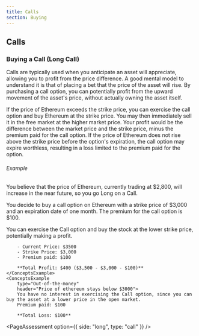 ```yaml
---
title: Calls
section: Buying
---
```


## Calls

### Buying a Call (Long Call)

Calls are typically used when you anticipate an asset will appreciate, allowing you to profit from the price difference. A good mental model to understand it is that of placing a bet that the price of the asset will rise. By purchasing a call option, you can potentially profit from the upward movement of the asset's price, without actually owning the asset itself.

<ConceptsBoxWrapper>
  <ConceptsBox title="Profit" color="green">
    If the price of Ethereum exceeds the strike price, you can exercise the call
    option and buy Ethereum at the strike price. You may then immediately sell
    it in the free market at the higher market price. Your profit would be the
    difference between the market price and the strike price, minus the premium
    paid for the call option.
  </ConceptsBox>
  <ConceptsBox title="Loss" color="red">
    If the price of Ethereum does not rise above the strike price before the
    option's expiration, the call option may expire worthless, resulting in a
    loss limited to the premium paid for the option.
  </ConceptsBox>
</ConceptsBoxWrapper>

###### Example

You believe that the price of Ethereum, currently trading at $2,800, will increase in the near future, so you go Long on a Call.

You decide to buy a call option on Ethereum with a strike price of $3,000 and an expiration date of one month. The premium for the call option is $100.

<ConceptsExampleWrapper>
    <ConceptsExample 
        type="In-the-money" 
        header="Price of ethereum goes up to $3500" >
        You can exercise the Call option and buy the stock at the lower strike price, potentially making a profit.

        - Current Price: $3500
        - Strike Price: $3,000
        - Premium paid: $100

        **Total Profit: $400 ($3,500 - $3,000 - $100)**
    </ConceptsExample>
    <ConceptsExample
        type="Out-of-the-money"
        header="Price of ethereum stays below $3000">
        You have no interest in exercising the Call option, since you can buy the asset at a lower price in the open market.
        Premium paid: $100

        **Total Loss: $100**

  </ConceptsExample>
</ConceptsExampleWrapper>

<PageAssessment option={{ side: "long", type: "call" }} />
